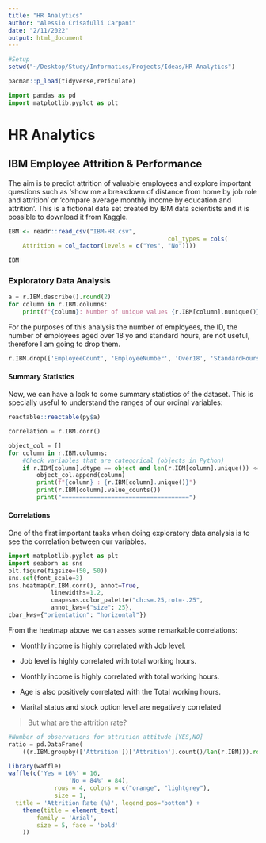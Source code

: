 ```yaml
---
title: "HR Analytics"
author: "Alessio Crisafulli Carpani"
date: "2/11/2022"
output: html_document
---
```


```r
#Setup
setwd("~/Desktop/Study/Informatics/Projects/Ideas/HR Analytics")

pacman::p_load(tidyverse,reticulate)
```

```python
import pandas as pd
import matplotlib.pyplot as plt
```

# HR Analytics

## IBM Employee Attrition & Performance

The aim is to predict attrition of valuable employees and explore important questions such as 'show me a breakdown of distance from home by job role and attrition' or 'compare average monthly income by education and attrition'. This is a fictional data set created by IBM data scientists and it is possible to download it from [Kaggle](https://www.kaggle.com/pavansubhasht/ibm-hr-analytics-attrition-dataset){style="text-decoration: none;"}.

```r
IBM <- readr::read_csv("IBM-HR.csv", 
											 col_types = cols(
	Attrition = col_factor(levels = c("Yes", "No"))))

IBM
```

### Exploratory Data Analysis

```python
a = r.IBM.describe().round(2)
for column in r.IBM.columns:
    print(f"{column}: Number of unique values {r.IBM[column].nunique()}")
```

For the purposes of this analysis the number of employees, the ID, the number of employees aged over 18 yo and standard hours, are not useful, therefore I am going to drop them.

```python
r.IBM.drop(['EmployeeCount', 'EmployeeNumber', 'Over18', 'StandardHours'], axis="columns", inplace=True)
```

#### Summary Statistics

Now, we can have a look to some summary statistics of the dataset. This is specially useful to understand the ranges of our ordinal variables:

```r
reactable::reactable(py$a)
```

```python
correlation = r.IBM.corr()

object_col = []
for column in r.IBM.columns:
	#Check variables that are categorical (objects in Python)
    if r.IBM[column].dtype == object and len(r.IBM[column].unique()) <= 30:
        object_col.append(column)
        print(f"{column} : {r.IBM[column].unique()}")
        print(r.IBM[column].value_counts())
        print("====================================")
```

#### Correlations

One of the first important tasks when doing exploratory data analysis is to see the correlation between our variables.

```python
import matplotlib.pyplot as plt
import seaborn as sns
plt.figure(figsize=(50, 50))
sns.set(font_scale=3)
sns.heatmap(r.IBM.corr(), annot=True, 
            linewidths=1.2,
            cmap=sns.color_palette("ch:s=.25,rot=-.25",                          as_cmap=True),
            annot_kws={"size": 25},
cbar_kws={"orientation": "horizontal"})
```

From the heatmap above we can asses some remarkable correlations:

-   Monthly income is highly correlated with Job level.

-   Job level is highly correlated with total working hours.

-   Monthly income is highly correlated with total working hours.

-   Age is also positively correlated with the Total working hours.

-   Marital status and stock option level are negatively correlated

> But what are the attrition rate?

```python
#Number of observations for attrition attitude [YES,NO]
ratio = pd.DataFrame(
	((r.IBM.groupby(['Attrition'])['Attrition'].count()/len(r.IBM))).round(2)).T
```

```r
library(waffle)
waffle(c('Yes = 16%' = 16, 
				 'No = 84%' = 84), 
			 rows = 4, colors = c("orange", "lightgrey"),
			 size = 1,
  title = 'Attrition Rate (%)', legend_pos="bottom") + 
	theme(title = element_text(
		family = 'Arial',
		size = 5, face = 'bold'
	))
```
